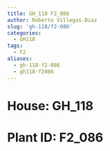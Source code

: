 ```yaml
---
title: GH_118 F2_086
author: Roberto Villegas-Diaz
slug: 'gh-118/f2-086'
categories:
  - GH118
tags:
  - F2
aliases:
  - gh-118-f2-086
  - gh118-f2086
---
```


# **House**: GH_118
# **Plant ID**: F2_086
